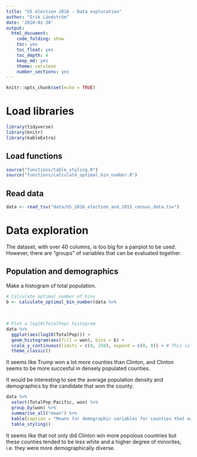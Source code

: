 ```yaml
---
title: "US election 2016 - Data exploration"
author: "Erik Ländström"
date: '2020-01-30'
output: 
  html_document:
    code_folding: show
    toc: yes
    toc_float: yes
    toc_depth: 4
    keep_md: yes
    theme: cerulean
    number_sections: yes
---
```


```r
knitr::opts_chunk$set(echo = TRUE)
```

# Load libraries

```r
library(tidyverse)
library(knitr)
library(kableExtra)
```

## Load functions

```r
source("functions/table_styling.R")
source("functions/calculate_optimal_bin_number.R")
```

## Read data

```r
data <- read_tsv("data/US_2016_election_and_2015_census_data.tsv")
```

# Data exploration

The dataset, with over 40 columns, is too big for a pairplot to be used. 
However, there are "groups" of variables that can be evaluated together.

## Population and demographics

Make a histogram of total population.

```r
# Calculate optimal number of bins
b <- calculate_optimal_bin_number(data %>% 
                                                                        select(TotalPop) %>% 
                                                                        mutate(TotalPop = log10(TotalPop)) %>% 
                                                                        as_vector())
# Plot a log10(TotalPop) histogram
data %>% 
  ggplot(aes(log10(TotalPop))) +
  geom_histogram(aes(fill = won), bins = b) +
  scale_y_continuous(limits = c(0, 250), expand = c(0, 0)) + # This is because I want 0 to be at the x axis
  theme_classic()
```

It seems like Trump won a lot more counties than Clinton, and Clinton seems to
be more succesful in densely populated counties.

It would be interesting to see the average population density and demographics
by the candidate that won the county.

```r
data %>% 
  select(TotalPop:Pacific, won) %>%
  group_by(won) %>% 
  summarise_all("mean") %>% 
  kable(caption = "Means for demographic variables for counties that each candidate won.") %>% 
  table_styling()
```

It seems like that not only did Clinton win more popolous countries but these
counties tended to be less white and a higher degree of minorites, i.e. they 
were more demographically diverse.



